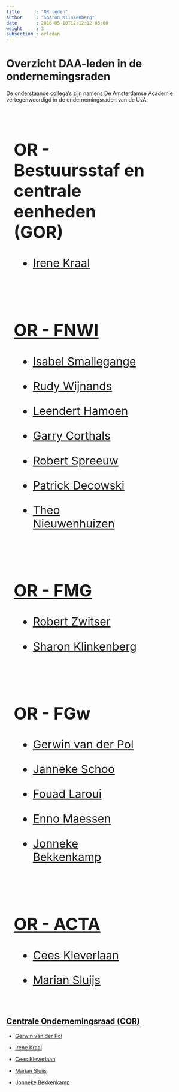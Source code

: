 ```yaml
---
title      : "OR leden"
author     : "Sharon Klinkenberg"
date       : 2016-05-10T12:12:12-05:00
weight     : 3
subsection : orleden
---
```


# Overzicht DAA-leden in de ondernemingsraden

De onderstaande collega's zijn namens De Amsterdamse Academie vertegenwoordigd in de ondernemingsraden van de UvA. 

<style>
.grid-container {
  display: flex;
  flex-wrap: wrap;
}
.grid-item {
  width: 350px;
  margin: 20px;
  font-size: 30px;
  text-align: left;
}

</style>

<div class="grid-container">
  <div class="grid-item">
  
## OR - Bestuursstaf en centrale eenheden (GOR)

* <a href="http://www.uva.nl/profiel/k/r/i.kraal/i.kraal.html">Irene Kraal
  
  </div>
  <div class="grid-item">
  
## OR - FNWI

* <a href="http://www.uva.nl/profiel/s/m/i.smallegange/i.smallegange.html">Isabel Smallegange
* <a href="http://www.uva.nl/profiel/w/i/r.a.d.wijnands/r.a.d.wijnands.html">Rudy Wijnands
* <a href="http://www.uva.nl/profiel/h/a/l.w.hamoen/l.w.hamoen.html">Leendert Hamoen
* <a href="http://www.uva.nl/profiel/c/o/g.l.corthals/g.l.corthals.html">Garry Corthals
* <a href="http://www.uva.nl/profiel/s/p/r.j.c.spreeuw/r.j.c.spreeuw.html">Robert Spreeuw
* <a href="http://www.uva.nl/profiel/d/e/m.p.decowski/m.p.decowski.html">Patrick Decowski
* <a href="http://www.uva.nl/profiel/n/i/t.m.nieuwenhuizen/t.m.nieuwenhuizen.html">Theo Nieuwenhuizen
  
  </div>
  <div class="grid-item">
  
## OR - FMG 

* <a href="http://www.uva.nl/profiel/z/w/r.j.zwitser/r.j.zwitser.html">Robert Zwitser
* <a href="http://www.uva.nl/profiel/k/l/s.klinkenberg/s.klinkenberg.html">Sharon Klinkenberg</a>

  </div>  
  <div class="grid-item">
  
## OR - FGw

* <a href="http://www.uva.nl/profiel/p/o/g.w.vanderpol/g.w.vanderpol.html">Gerwin van der Pol
* <a href="http://www.uva.nl/profiel/s/c/j.schoo/j.schoo.html">Janneke Schoo
* <a href="http://www.uva.nl/profiel/l/a/f.laroui/f.laroui.html">Fouad Laroui
* <a href="http://www.uva.nl/profiel/m/a/j.m.a.h.maessen/j.m.a.h.maessen.html">Enno Maessen
* <a href="http://www.uva.nl/profiel/b/e/j.j.bekkenkamp/j.j.bekkenkamp.html">Jonneke Bekkenkamp
  
    </div>
  <div class="grid-item">
  
## OR - ACTA

* <a href="http://www.uva.nl/profiel/k/l/c.kleverlaan/c.kleverlaan.html">Cees Kleverlaan
* <a href="http://www.uva.nl/profiel/s/l/m.sluijs/m.sluijs.html">Marian Sluijs
  
  </div>
</div>

## Centrale Ondernemingsraad (COR)

* <a href="http://www.uva.nl/profiel/p/o/g.w.vanderpol/g.w.vanderpol.html">Gerwin van der Pol
* <a href="http://www.uva.nl/profiel/k/r/i.kraal/i.kraal.html">Irene Kraal
* <a href="http://www.uva.nl/profiel/k/l/c.kleverlaan/c.kleverlaan.html">Cees Kleverlaan
* <a href="http://www.uva.nl/profiel/s/l/m.sluijs/m.sluijs.html">Marian Sluijs
* <a href="http://www.uva.nl/profiel/b/e/j.j.bekkenkamp/j.j.bekkenkamp.html">Jonneke Bekkenkamp

  
  </div>
</div>











